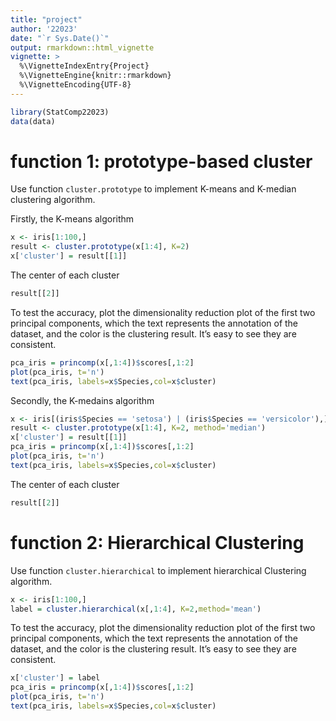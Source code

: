 ```yaml
---
title: "project"
author: '22023'
date: "`r Sys.Date()`"
output: rmarkdown::html_vignette
vignette: >
  %\VignetteIndexEntry{Project}
  %\VignetteEngine{knitr::rmarkdown}
  %\VignetteEncoding{UTF-8}
---
```


```r
library(StatComp22023)
data(data)
```

# function 1: prototype-based cluster

Use function `cluster.prototype` to implement K-means and K-median clustering algorithm.

Firstly, the K-means algorithm
```r
x <- iris[1:100,]
result <- cluster.prototype(x[1:4], K=2)
x['cluster'] = result[[1]]
```

The center of each cluster
```r
result[[2]]
```

To test the accuracy, plot the dimensionality reduction plot of the first two principal components, which the text represents the annotation of the dataset, and the color is the clustering result. It's easy to see they are consistent.
```r
pca_iris = princomp(x[,1:4])$scores[,1:2]
plot(pca_iris, t='n')
text(pca_iris, labels=x$Species,col=x$cluster) 
```


Secondly, the K-medains algorithm

```r
x <- iris[(iris$Species == 'setosa') | (iris$Species == 'versicolor'),]
result <- cluster.prototype(x[1:4], K=2, method='median')
x['cluster'] = result[[1]]
pca_iris = princomp(x[,1:4])$scores[,1:2]
plot(pca_iris, t='n')
text(pca_iris, labels=x$Species,col=x$cluster) 
```

The center of each cluster
```r
result[[2]]
```


# function 2: Hierarchical Clustering

Use function `cluster.hierarchical` to implement hierarchical Clustering algorithm.

```r
x <- iris[1:100,]
label = cluster.hierarchical(x[,1:4], K=2,method='mean')
```

To test the accuracy, plot the dimensionality reduction plot of the first two principal components, which the text represents the annotation of the dataset, and the color is the clustering result. It's easy to see they are consistent.
```r
x['cluster'] = label
pca_iris = princomp(x[,1:4])$scores[,1:2]
plot(pca_iris, t='n')
text(pca_iris, labels=x$Species,col=x$cluster)
```


















